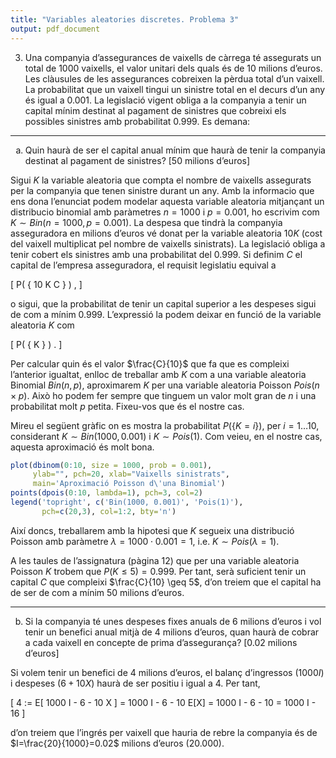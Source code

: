 ```yaml
---
title: "Variables aleatories discretes. Problema 3"
output: pdf_document
---
```


3. Una companyia d'assegurances de vaixells de càrrega té assegurats un total de 1000 vaixells, el valor unitari dels quals és de 10 milions d’euros. Les clàusules de les assegurances cobreixen la pèrdua total d'un vaixell. La probabilitat que un vaixell tingui un sinistre total en el decurs d'un any és igual a 0.001. La legislació vigent obliga a la companyia a tenir un capital mínim destinat al pagament de sinistres que cobreixi els possibles sinistres amb probabilitat 0.999. Es demana:

------------------

a. Quin haurà de ser el capital anual mínim que haurà de tenir la companyia destinat al pagament de sinistres? [50 milions d’euros]

Sigui $K$ la variable aleatoria que compta el nombre de vaixells assegurats per la companyia que tenen sinistre durant un any. Amb la informacio que ens dona l'enunciat podem modelar aquesta variable aleatoria mitjançant un distribucio binomial amb paràmetres $n=1000$ i $p=0.001$, ho escrivim com $K \sim Bin(n=1000, p=0.001)$. La despesa que tindrà la companyia asseguradora en milions d'euros vé donat per la variable aleatoria $10 K$ (cost del vaixell multiplicat pel nombre de vaixells sinistrats). La legislació obliga a tenir cobert els sinistres amb una probabilitat del 0.999. Si definim $C$ el capital de l'empresa asseguradora, el requisit legislatiu equival a

\[
P( \{ 10 K \leq C \} ) \geq 0.999,
\]

o sigui, que la probabilitat de tenir un capital superior a les despeses sigui de com a mínim 0.999. L'expressió la podem deixar en funció de la variable aleatoria $K$ com

\[
P( \{ K \leq \frac{C}{10} \} ) \geq 0.999.
\]

Per calcular quin és el valor $\frac{C}{10}$ que fa que es compleixi l'anterior igualtat, enlloc de treballar amb $K$ com a una variable aleatoria Binomial $Bin(n,p)$, aproximarem $K$ per una variable aleatoria Poisson $Pois(n\times p)$. Això ho podem fer sempre que tinguem un valor molt gran de $n$ i una probabilitat molt $p$ petita. Fixeu-vos que és el nostre cas.

Mireu el següent gràfic on es mostra la probabilitat $P(\{K=i\})$, per $i=1\dots 10$, considerant $K \sim Bin(1000,0.001)$ i $K \sim Pois(1)$. Com veieu, en el nostre cas, aquesta aproximació és molt bona.

```r
plot(dbinom(0:10, size = 1000, prob = 0.001), 
     ylab="", pch=20, xlab="Vaixells sinistrats", 
     main='Aproximació Poisson d\'una Binomial')
points(dpois(0:10, lambda=1), pch=3, col=2)
legend('topright', c('Bin(1000, 0.001)', 'Pois(1)'), 
       pch=c(20,3), col=1:2, bty='n')
```

Així doncs, treballarem amb la hipotesi que $K$ segueix una distribució Poisson amb paràmetre $\lambda = 1000 \cdot 0.001 = 1$, i.e. $K \sim Pois(\lambda=1)$.

A les taules de l'assignatura (pàgina 12) que per una variable aleatoria Poisson $K$ trobem que $P(K \leq 5) = 0.999$. Per tant, serà suficient tenir un capital $C$ que compleixi $\frac{C}{10} \geq 5$, d'on treiem que el capital ha de ser de com a mínim $50$ milions d'euros.

-------------------------

b. Si la companyia té unes despeses fixes anuals de 6 milions d’euros i vol tenir un benefici anual mitjà de 4 milions d’euros, quan haurà de cobrar a cada vaixell en concepte de prima d'assegurança? [0.02 milions d’euros]

Si volem tenir un benefici de 4 milions d'euros, el balanç d'ingressos ($1000 I$) i despeses ($6 + 10 X$) haurà de ser positiu i igual a $4$. Per tant,

\[
4 := E[ 1000 I - 6 - 10 X ] = 1000 I - 6 - 10 E[X] = 1000 I - 6 - 10 = 1000 I - 16
\]

d'on treiem que l'ingrés per vaixell que hauria de rebre la companyia és de $I=\frac{20}{1000}=0.02$ milions d'euros ($20.000$).


